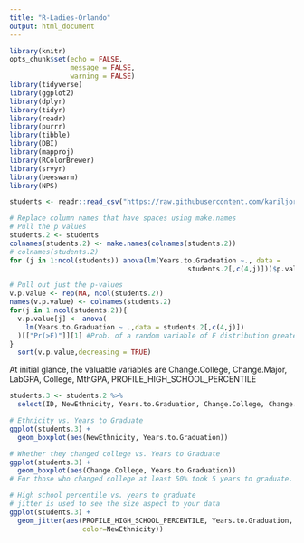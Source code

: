 ```yaml
---
title: "R-Ladies-Orlando"
output: html_document
---
```


```r
library(knitr)
opts_chunk$set(echo = FALSE,
               message = FALSE,
               warning = FALSE)
library(tidyverse)
library(ggplot2)
library(dplyr)
library(tidyr)
library(readr)
library(purrr)
library(tibble)
library(DBI)
library(mapproj)
library(RColorBrewer)
library(srvyr)
library(beeswarm)
library(NPS)
```


```r
students <- readr::read_csv("https://raw.githubusercontent.com/kariljordan/meetup-presentations_orlando/master/SampleStudents.csv")
```


```r
# Replace column names that have spaces using make.names
# Pull the p values
students.2 <- students
colnames(students.2) <- make.names(colnames(students.2))
# colnames(students.2)
for (j in 1:ncol(students)) anova(lm(Years.to.Graduation ~., data =
                                            students.2[,c(4,j)]))$p.value
```

```r
# Pull out just the p-values
v.p.value <- rep(NA, ncol(students.2))
names(v.p.value) <- colnames(students.2)
for(j in 1:ncol(students.2)){
  v.p.value[j] <- anova(
    lm(Years.to.Graduation ~ .,data = students.2[,c(4,j)])
  )[["Pr(>F)"]][1] #Prob. of a random variable of F distribution greater than the observed ratio
}
  sort(v.p.value,decreasing = TRUE)
```
At initial glance, the valuable variables are Change.College, Change.Major, LabGPA, College, MthGPA, PROFILE_HIGH_SCHOOL_PERCENTILE

```r
students.3 <- students.2 %>%
  select(ID, NewEthnicity, Years.to.Graduation, Change.College, Change.Major, LabGPA, College, MthGPA, PROFILE_HIGH_SCHOOL_PERCENTILE)
```

```r
# Ethnicity vs. Years to Graduate
ggplot(students.3) +
  geom_boxplot(aes(NewEthnicity, Years.to.Graduation))

# Whether they changed college vs. Years to Graduate
ggplot(students.3) +
  geom_boxplot(aes(Change.College, Years.to.Graduation))
# For those who changed college at least 50% took 5 years to graduate.

# High school percentile vs. years to graduate
# jitter is used to see the size aspect to your data
ggplot(students.3) +
  geom_jitter(aes(PROFILE_HIGH_SCHOOL_PERCENTILE, Years.to.Graduation,
                  color=NewEthnicity))
```
